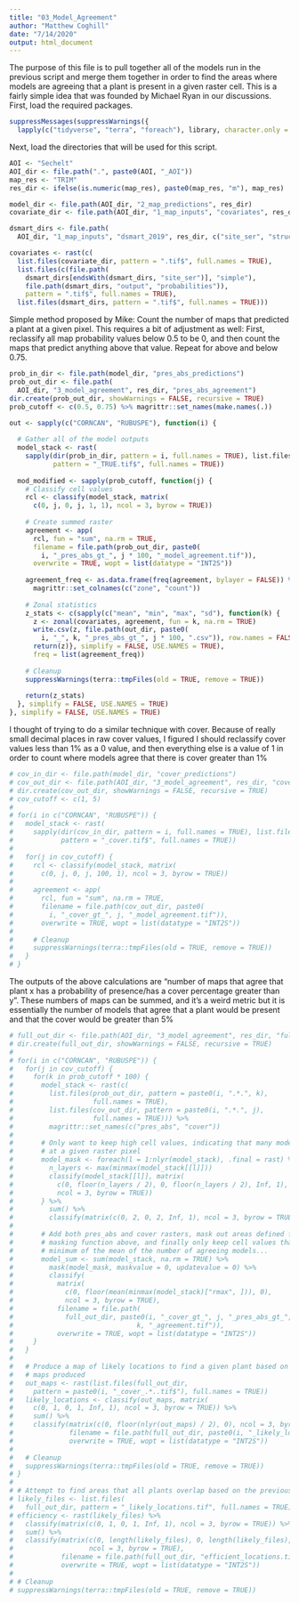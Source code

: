 ```yaml
---
title: "03_Model_Agreement"
author: "Matthew Coghill"
date: "7/14/2020"
output: html_document
---
```


The purpose of this file is to pull together all of the models run in the previous script and merge them together in order to find the areas where models are agreeing that a plant is present in a given raster cell. This is a fairly simple idea that was founded by Michael Ryan in our discussions. First, load the required packages.

```r

suppressMessages(suppressWarnings({
  lapply(c("tidyverse", "terra", "foreach"), library, character.only = TRUE)[0]}))

```

Next, load the directories that will be used for this script.

```r

AOI <- "Sechelt"
AOI_dir <- file.path(".", paste0(AOI, "_AOI"))
map_res <- "TRIM"
res_dir <- ifelse(is.numeric(map_res), paste0(map_res, "m"), map_res)

model_dir <- file.path(AOI_dir, "2_map_predictions", res_dir)
covariate_dir <- file.path(AOI_dir, "1_map_inputs", "covariates", res_dir)

dsmart_dirs <- file.path(
  AOI_dir, "1_map_inputs", "dsmart_2019", res_dir, c("site_ser", "struct_stg"))

covariates <- rast(c(
  list.files(covariate_dir, pattern = ".tif$", full.names = TRUE),
  list.files(c(file.path(
    dsmart_dirs[endsWith(dsmart_dirs, "site_ser")], "simple"), 
    file.path(dsmart_dirs, "output", "probabilities")), 
    pattern = ".tif$", full.names = TRUE),
  list.files(dsmart_dirs, pattern = ".tif$", full.names = TRUE)))

```

Simple method proposed by Mike: Count the number of maps that predicted a plant at a given pixel. This requires a bit of adjustment as well: First, reclassify all map probability values below 0.5 to be 0, and then count the maps that predict anything above that value. Repeat for above and below 0.75.

```r

prob_in_dir <- file.path(model_dir, "pres_abs_predictions")
prob_out_dir <- file.path(
  AOI_dir, "3_model_agreement", res_dir, "pres_abs_agreement")
dir.create(prob_out_dir, showWarnings = FALSE, recursive = TRUE)
prob_cutoff <- c(0.5, 0.75) %>% magrittr::set_names(make.names(.))

out <- sapply(c("CORNCAN", "RUBUSPE"), function(i) {
  
  # Gather all of the model outputs
  model_stack <- rast(
    sapply(dir(prob_in_dir, pattern = i, full.names = TRUE), list.files, 
           pattern = "_TRUE.tif$", full.names = TRUE))
  
  mod_modified <- sapply(prob_cutoff, function(j) {
    # Classify cell values
    rcl <- classify(model_stack, matrix(
      c(0, j, 0, j, 1, 1), ncol = 3, byrow = TRUE))
    
    # Create summed raster
    agreement <- app(
      rcl, fun = "sum", na.rm = TRUE,
      filename = file.path(prob_out_dir, paste0(
        i, "_pres_abs_gt_", j * 100, "_model_agreement.tif")), 
      overwrite = TRUE, wopt = list(datatype = "INT2S"))
    
    agreement_freq <- as.data.frame(freq(agreement, bylayer = FALSE)) %>%
      magrittr::set_colnames(c("zone", "count"))
    
    # Zonal statistics
    z_stats <- c(sapply(c("mean", "min", "max", "sd"), function(k) {
      z <- zonal(covariates, agreement, fun = k, na.rm = TRUE)
      write.csv(z, file.path(out_dir, paste0(
        i, "_", k, "_pres_abs_gt_", j * 100, ".csv")), row.names = FALSE)
      return(z)}, simplify = FALSE, USE.NAMES = TRUE), 
      freq = list(agreement_freq))
    
    # Cleanup
    suppressWarnings(terra::tmpFiles(old = TRUE, remove = TRUE))
    
    return(z_stats)
  }, simplify = FALSE, USE.NAMES = TRUE)
}, simplify = FALSE, USE.NAMES = TRUE)

```

I thought of trying to do a similar technique with cover. Because of really small decimal places in raw cover values, I figured I should reclassify cover values less than 1% as a 0 value, and then everything else is a value of 1 in order to count where models agree that there is cover greater than 1%

```r

# cov_in_dir <- file.path(model_dir, "cover_predictions")
# cov_out_dir <- file.path(AOI_dir, "3_model_agreement", res_dir, "cover_agreement")
# dir.create(cov_out_dir, showWarnings = FALSE, recursive = TRUE)
# cov_cutoff <- c(1, 5)
# 
# for(i in c("CORNCAN", "RUBUSPE")) {
#   model_stack <- rast(
#     sapply(dir(cov_in_dir, pattern = i, full.names = TRUE), list.files, 
#            pattern = "_cover.tif$", full.names = TRUE))
#   
#   for(j in cov_cutoff) {
#     rcl <- classify(model_stack, matrix(
#       c(0, j, 0, j, 100, 1), ncol = 3, byrow = TRUE))
#     
#     agreement <- app(
#       rcl, fun = "sum", na.rm = TRUE,
#       filename = file.path(cov_out_dir, paste0(
#         i, "_cover_gt_", j, "_model_agreement.tif")), 
#       overwrite = TRUE, wopt = list(datatype = "INT2S"))
#     
#     # Cleanup
#     suppressWarnings(terra::tmpFiles(old = TRUE, remove = TRUE))
#   }
# }

```

The outputs of the above calculations are "number of maps that agree that plant x has a probability of presence/has a cover percentage greater than y". These numbers of maps can be summed, and it's a weird metric but it is essentially the number of models that agree that a plant would be present and that the cover would be greater than 5%

```r

# full_out_dir <- file.path(AOI_dir, "3_model_agreement", res_dir, "full_agreement")
# dir.create(full_out_dir, showWarnings = FALSE, recursive = TRUE)
# 
# for(i in c("CORNCAN", "RUBUSPE")) {
#   for(j in cov_cutoff) {
#     for(k in prob_cutoff * 100) {
#       model_stack <- rast(c(
#         list.files(prob_out_dir, pattern = paste0(i, ".*.", k),
#                    full.names = TRUE), 
#         list.files(cov_out_dir, pattern = paste0(i, ".*.", j), 
#                    full.names = TRUE))) %>% 
#         magrittr::set_names(c("pres_abs", "cover"))
#       
#       # Only want to keep high cell values, indicating that many models agree
#       # at a given raster pixel
#       model_mask <- foreach(l = 1:nlyr(model_stack), .final = rast) %do% {
#         n_layers <- max(minmax(model_stack[[l]]))
#         classify(model_stack[[l]], matrix(
#           c(0, floor(n_layers / 2), 0, floor(n_layers / 2), Inf, 1), 
#           ncol = 3, byrow = TRUE))
#       } %>% 
#         sum() %>% 
#         classify(matrix(c(0, 2, 0, 2, Inf, 1), ncol = 3, byrow = TRUE))
#       
#       # Add both pres_abs and cover rasters, mask out areas defined from the 
#       # masking function above, and finally only keep cell values that are
#       # minimum of the mean of the number of agreeing models...
#       model_sum <- sum(model_stack, na.rm = TRUE) %>% 
#         mask(model_mask, maskvalue = 0, updatevalue = 0) %>% 
#         classify(
#           matrix(
#             c(0, floor(mean(minmax(model_stack)["rmax", ])), 0), 
#             ncol = 3, byrow = TRUE),
#           filename = file.path(
#             full_out_dir, paste0(i, "_cover_gt_", j, "_pres_abs_gt_",
#                               k, "_agreement.tif")), 
#           overwrite = TRUE, wopt = list(datatype = "INT2S"))
#     }
#   }
#   
#   # Produce a map of likely locations to find a given plant based on all other
#   # maps produced
#   out_maps <- rast(list.files(full_out_dir,
#     pattern = paste0(i, "_cover_.*..tif$"), full.names = TRUE))
#   likely_locations <- classify(out_maps, matrix(
#     c(0, 1, 0, 1, Inf, 1), ncol = 3, byrow = TRUE)) %>% 
#     sum() %>% 
#     classify(matrix(c(0, floor(nlyr(out_maps) / 2), 0), ncol = 3, byrow = TRUE), 
#              filename = file.path(full_out_dir, paste0(i, "_likely_locations.tif")), 
#              overwrite = TRUE, wopt = list(datatype = "INT2S"))
#   
#   # Cleanup
#   suppressWarnings(terra::tmpFiles(old = TRUE, remove = TRUE))
# }
# 
# # Attempt to find areas that all plants overlap based on the previous maps.
# likely_files <- list.files(
#   full_out_dir, pattern = "_likely_locations.tif", full.names = TRUE)
# efficiency <- rast(likely_files) %>% 
#   classify(matrix(c(0, 1, 0, 1, Inf, 1), ncol = 3, byrow = TRUE)) %>% 
#   sum() %>% 
#   classify(matrix(c(0, length(likely_files), 0, length(likely_files), Inf, 1),
#                   ncol = 3, byrow = TRUE), 
#            filename = file.path(full_out_dir, "efficient_locations.tif"), 
#            overwrite = TRUE, wopt = list(datatype = "INT2S"))
# 
# # Cleanup
# suppressWarnings(terra::tmpFiles(old = TRUE, remove = TRUE))

```

